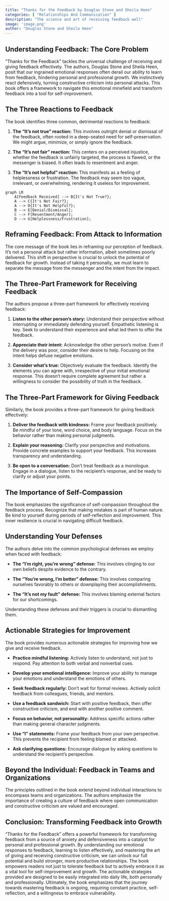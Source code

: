 ```yaml
---
title: "Thanks for the Feedback by Douglas Stone and Sheila Heen"
categories: [ "Relationships And Communication" ]
description: "The science and art of receiving feedback well"
image: 'image.png'
author: "Douglas Stone and Sheila Heen"
---
```

## Understanding Feedback: The Core Problem

"Thanks for the Feedback" tackles the universal challenge of receiving and giving feedback effectively.  The authors, Douglas Stone and Sheila Heen, posit that our ingrained emotional responses often derail our ability to learn from feedback, hindering personal and professional growth.  We instinctively react defensively, turning constructive criticism into personal attacks. This book offers a framework to navigate this emotional minefield and transform feedback into a tool for self-improvement.

## The Three Reactions to Feedback

The book identifies three common, detrimental reactions to feedback:

1. **The "It's not true" reaction:**  This involves outright denial or dismissal of the feedback, often rooted in a deep-seated need for self-preservation.  We might argue, minimize, or simply ignore the feedback.

2. **The "It's not fair" reaction:** This centers on a perceived injustice, whether the feedback is unfairly targeted, the process is flawed, or the messenger is biased. It often leads to resentment and anger.

3. **The "It's not helpful" reaction:** This manifests as a feeling of helplessness or frustration. The feedback may seem too vague, irrelevant, or overwhelming, rendering it useless for improvement.

```mermaid
graph LR
    A[Feedback Received] --> B{It's Not True?};
    A --> C{It's Not Fair?};
    A --> D{It's Not Helpful?};
    B --> E[Denial/Dismissal];
    C --> F[Resentment/Anger];
    D --> G[Helplessness/Frustration];
```

## Reframing Feedback:  From Attack to Information

The core message of the book lies in reframing our perception of feedback.  It’s not a personal attack but rather information, albeit sometimes poorly delivered. This shift in perspective is crucial to unlock the potential of feedback for growth.  Instead of taking it personally, we must learn to separate the message from the messenger and the intent from the impact.

## The Three-Part Framework for Receiving Feedback

The authors propose a three-part framework for effectively receiving feedback:

1. **Listen to the other person's story:** Understand their perspective without interrupting or immediately defending yourself. Empathetic listening is key. Seek to understand their experience and what led them to offer the feedback.


2. **Appreciate their intent:** Acknowledge the other person's motive. Even if the delivery was poor, consider their desire to help.  Focusing on the intent helps defuse negative emotions.


3. **Consider what's true:**  Objectively evaluate the feedback. Identify the elements you can agree with, irrespective of your initial emotional response.  This doesn't require complete agreement but rather a willingness to consider the possibility of truth in the feedback.

## The Three-Part Framework for Giving Feedback

Similarly, the book provides a three-part framework for giving feedback effectively:

1. **Deliver the feedback with kindness:**  Frame your feedback positively. Be mindful of your tone, word choice, and body language.  Focus on the behavior rather than making personal judgments.

2. **Explain your reasoning:** Clarify your perspective and motivations.  Provide concrete examples to support your feedback.  This increases transparency and understanding.

3. **Be open to a conversation:**  Don't treat feedback as a monologue. Engage in a dialogue, listen to the recipient's response, and be ready to clarify or adjust your points.

## The Importance of Self-Compassion

The book emphasizes the significance of self-compassion throughout the feedback process.  Recognize that making mistakes is part of human nature.  Be kind to yourself during periods of self-reflection and improvement. This inner resilience is crucial in navigating difficult feedback.


## Understanding Your Defenses

The authors delve into the common psychological defenses we employ when faced with feedback:


* **The "I'm right, you're wrong" defense:**  This involves clinging to our own beliefs despite evidence to the contrary.

* **The "You're wrong, I'm better" defense:** This involves comparing ourselves favorably to others or downplaying their accomplishments.

* **The "It's not my fault" defense:** This involves blaming external factors for our shortcomings.

Understanding these defenses and their triggers is crucial to dismantling them.

##  Actionable Strategies for Improvement

The book provides numerous actionable strategies for improving how we give and receive feedback.


* **Practice mindful listening:**  Actively listen to understand, not just to respond.  Pay attention to both verbal and nonverbal cues.

* **Develop your emotional intelligence:**  Improve your ability to manage your emotions and understand the emotions of others.

* **Seek feedback regularly:** Don't wait for formal reviews.  Actively solicit feedback from colleagues, friends, and mentors.

* **Use a feedback sandwich:**  Start with positive feedback, then offer constructive criticism, and end with another positive comment.

* **Focus on behavior, not personality:**  Address specific actions rather than making general character judgments.

* **Use "I" statements:**  Frame your feedback from your own perspective.  This prevents the recipient from feeling blamed or attacked.

* **Ask clarifying questions:**  Encourage dialogue by asking questions to understand the recipient's perspective.


## Beyond the Individual:  Feedback in Teams and Organizations

The principles outlined in the book extend beyond individual interactions to encompass teams and organizations.  The authors emphasize the importance of creating a culture of feedback where open communication and constructive criticism are valued and encouraged.

## Conclusion: Transforming Feedback into Growth

"Thanks for the Feedback" offers a powerful framework for transforming feedback from a source of anxiety and defensiveness into a catalyst for personal and professional growth. By understanding our emotional responses to feedback, learning to listen effectively, and mastering the art of giving and receiving constructive criticism, we can unlock our full potential and build stronger, more productive relationships. The book empowers readers not just to tolerate feedback but to actively embrace it as a vital tool for self-improvement and growth. The actionable strategies provided are designed to be easily integrated into daily life, both personally and professionally. Ultimately, the book emphasizes that the journey towards mastering feedback is ongoing, requiring constant practice, self-reflection, and a willingness to embrace vulnerability.

